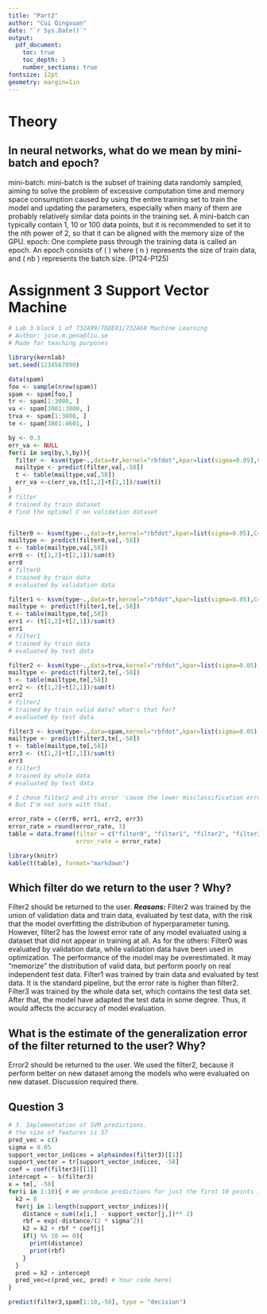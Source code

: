 ```yaml
---
title: "Part2"
author: "Cui Qingxuan"
date: "`r Sys.Date()`"
output:
  pdf_document:
    toc: true
    toc_depth: 3
    number_sections: true
fontsize: 12pt
geometry: margin=1in
---
```


# Theory
## In neural networks, what do we mean by mini-batch and epoch?
mini-batch:
mini-batch is the subset of training data randomly sampled, aiming to 
solve the problem of excessive computation time and memory space consumption 
caused by using the entire training set to train the model and updating the 
parameters, especially when many of them are probably relatively similar data 
points in the training set. A mini-batch can typically contain 1, 10 or 100 data
points, but it is recommended to set it to the nth power of 2, so that it can 
be aligned with the memory size of the GPU.
epoch:
One complete pass through the training data is called an epoch. An epoch consists 
of \( \frac{n}{nb} \) where \( n \) represents the size of train data, and \( nb \) 
represents the batch size.
(P124-P125)


# Assignment 3 Support Vector Machine
```r
# Lab 3 block 1 of 732A99/TDDE01/732A68 Machine Learning
# Author: jose.m.pena@liu.se
# Made for teaching purposes

library(kernlab)
set.seed(1234567890)

data(spam)
foo <- sample(nrow(spam))
spam <- spam[foo,]
tr <- spam[1:3000, ]
va <- spam[3001:3800, ]
trva <- spam[1:3800, ]
te <- spam[3801:4601, ] 

by <- 0.3
err_va <- NULL
for(i in seq(by,5,by)){
  filter <- ksvm(type~.,data=tr,kernel="rbfdot",kpar=list(sigma=0.05),C=i,scaled=FALSE)
  mailtype <- predict(filter,va[,-58])
  t <- table(mailtype,va[,58])
  err_va <-c(err_va,(t[1,2]+t[2,1])/sum(t))
}
# filter
# trained by train dataset
# find the optimal C on validation dataset


filter0 <- ksvm(type~.,data=tr,kernel="rbfdot",kpar=list(sigma=0.05),C=which.min(err_va)*by,scaled=FALSE)
mailtype <- predict(filter0,va[,-58])
t <- table(mailtype,va[,58])
err0 <- (t[1,2]+t[2,1])/sum(t)
err0
# filter0
# trained by train data
# evaluated by validation data

filter1 <- ksvm(type~.,data=tr,kernel="rbfdot",kpar=list(sigma=0.05),C=which.min(err_va)*by,scaled=FALSE)
mailtype <- predict(filter1,te[,-58])
t <- table(mailtype,te[,58])
err1 <- (t[1,2]+t[2,1])/sum(t)
err1
# filter1
# trained by train data
# evaluated by test data

filter2 <- ksvm(type~.,data=trva,kernel="rbfdot",kpar=list(sigma=0.05),C=which.min(err_va)*by,scaled=FALSE)
mailtype <- predict(filter2,te[,-58])
t <- table(mailtype,te[,58])
err2 <- (t[1,2]+t[2,1])/sum(t)
err2
# filter2
# trained by train valid data? what's that for?
# evaluated by test data

filter3 <- ksvm(type~.,data=spam,kernel="rbfdot",kpar=list(sigma=0.05),C=which.min(err_va)*by,scaled=FALSE)
mailtype <- predict(filter3,te[,-58])
t <- table(mailtype,te[,58])
err3 <- (t[1,2]+t[2,1])/sum(t)
err3
# filter3
# trained by whole data
# evaluated by test data

# I chose filter2 and its error 'cause the lower misclassification error in test data.
# But I'm not sure with that.
```

```r
error_rate = c(err0, err1, err2, err3)
error_rate = round(error_rate, 3)
table = data.frame(filter = c("filter0", "filter1", "filter2", "filter3"),
                   error_rate = error_rate)

library(knitr)
kable(t(table), format="markdown")
```

## Which filter do we return to the user ? Why?
Filter2 should be returned to the user. 
***Reasons:***
Filter2 was trained by the union of validation data and train data, evaluated by test data, with the risk that the model overfitting the distribution of hyperparameter tuning. However, filter2 has the lowest error rate of any model evaluated using a dataset that did not appear in training at all.
As for the others: 
Filter0 was evaluated by validation data, while validation data
have been used in optimization. The performance of the model may be overestimated. It may “memorize” the distribution of valid data, but perform poorly on real independent test data.
Filter1 was trained by train data and evaluated by test data. It is the standard pipeline, but the error rate is higher than filter2.
Filter3 was trained by the whole data set, which contains the test data set. After that, 
the model have adapted the test data in some degree. Thus, it would affects the accuracy of model evaluation.

## What is the estimate of the generalization error of the filter returned to the user? Why?
Error2 should be returned to the user.
We used the filter2, because it perform better on new dataset among the models who were evaluated on new dataset.
Discussion required there.

## Question 3

```r
# 3. Implementation of SVM predictions.
# the size of features is 57
pred_vec = c()
sigma = 0.05
support_vector_indices = alphaindex(filter3)[[1]]
support_vector = tr[support_vector_indices, -58]
coef = coef(filter3)[[1]]
intercept = - b(filter3)
x = te[, -58]
for(i in 1:10){ # We produce predictions for just the first 10 points in the dataset.
  k2 = 0
  for(j in 1:length(support_vector_indices)){
    distance = sum((x[i,] - support_vector[j,])** 2) 
    rbf = exp(-distance/(2 * sigma^2))
    k2 = k2 + rbf * coef[j]
    if(j %% 10 == 0){
      print(distance)
      print(rbf)
    }
  }
  pred = k2 + intercept
  pred_vec=c(pred_vec, pred) # Your code here)
}

predict(filter3,spam[1:10,-58], type = "decision")
```

